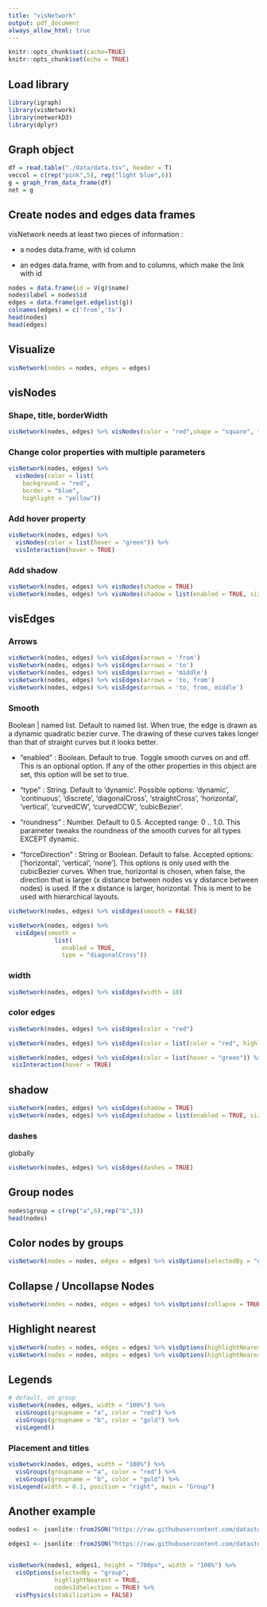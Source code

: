 ---
title: "visNetwork"
output: pdf_document
always_allow_html: true
---


```{r setup, include=FALSE}
knitr::opts_chunk$set(cache=TRUE)
knitr::opts_chunk$set(echo = TRUE)
```

## Load library
```{r, message=FALSE}
library(igraph)
library(visNetwork)
library(networkD3)
library(dplyr)
```

## Graph object
```{r}
df = read.table("./data/data.tsv", header = T)
veccol = c(rep("pink",5), rep("light blue",6))
g = graph_from_data_frame(df)
net = g
```

## Create nodes and edges data frames
visNetwork needs at least two pieces of information :

* a nodes data.frame, with id column

* an edges data.frame, with from and to columns, which make the link with id


```{r}
nodes = data.frame(id = V(g)$name)
nodes$label = nodes$id
edges = data.frame(get.edgelist(g))
colnames(edges) = c('from','to')
head(nodes)
head(edges)
```
## Visualize

```{r}
visNetwork(nodes = nodes, edges = edges)
```

## visNodes

### Shape, title, borderWidth
```{r}
visNetwork(nodes, edges) %>% visNodes(color = "red",shape = "square", title = "Gene Fusion Network", borderWidth = 3)
```

### Change color properties with multiple parameters
```{r}
visNetwork(nodes, edges) %>% 
  visNodes(color = list(
    background = "red", 
    border = "blue", 
    highlight = "yellow"))
```

### Add hover property
```{r}
visNetwork(nodes, edges) %>%
  visNodes(color = list(hover = "green")) %>%
  visInteraction(hover = TRUE)
```

### Add shadow
```{r}
visNetwork(nodes, edges) %>% visNodes(shadow = TRUE)
visNetwork(nodes, edges) %>% visNodes(shadow = list(enabled = TRUE, size = 50))
```

## visEdges

### Arrows
```{r}
visNetwork(nodes, edges) %>% visEdges(arrows = 'from')
visNetwork(nodes, edges) %>% visEdges(arrows = 'to')
visNetwork(nodes, edges) %>% visEdges(arrows = 'middle')
visNetwork(nodes, edges) %>% visEdges(arrows = 'to, from')
visNetwork(nodes, edges) %>% visEdges(arrows = 'to, from, middle')
```

### Smooth

Boolean | named list. Default to named list. When true, the edge is drawn as a dynamic quadratic bezier curve. The drawing of these curves takes longer than that of straight curves but it looks better.
 
* "enabled" : Boolean. Default to true. Toggle smooth curves on and off. This is an optional option. If any of the other properties in this object are set, this option will be set to true.

* "type" : String. Default to 'dynamic'. Possible options: 'dynamic', 'continuous', 'discrete', 'diagonalCross', 'straightCross', 'horizontal', 'vertical', 'curvedCW', 'curvedCCW', 'cubicBezier'.

* "roundness" : Number. Default to 0.5. Accepted range: 0 .. 1.0. This parameter tweaks the roundness of the smooth curves for all types EXCEPT dynamic.

* "forceDirection" : String or Boolean. Default to false. Accepted options: ['horizontal', 'vertical', 'none']. This options is only used with the cubicBezier curves. When true, horizontal is chosen, when false, the direction that is larger (x distance between nodes vs y distance between nodes) is used. If the x distance is larger, horizontal. This is ment to be used with hierarchical layouts.

```{r}
visNetwork(nodes, edges) %>% visEdges(smooth = FALSE)

visNetwork(nodes, edges) %>% 
  visEdges(smooth = 
             list(
               enabled = TRUE, 
               type = "diagonalCross"))
```

### width
```{r}
visNetwork(nodes, edges) %>% visEdges(width = 10)
```

### color edges
```{r}
visNetwork(nodes, edges) %>% visEdges(color = "red")

visNetwork(nodes, edges) %>% visEdges(color = list(color = "red", highlight = "yellow"))

visNetwork(nodes, edges) %>% visEdges(color = list(hover = "green")) %>%
 visInteraction(hover = TRUE)
```

## shadow
```{r}
visNetwork(nodes, edges) %>% visEdges(shadow = TRUE)
visNetwork(nodes, edges) %>% visEdges(shadow = list(enabled = TRUE, size = 5))
```

### dashes
globally
```{r}
visNetwork(nodes, edges) %>% visEdges(dashes = TRUE)
```

## Group nodes
```{r}
nodes$group = c(rep("a",6),rep("b",5))
head(nodes)

```

## Color nodes by groups
```{r}
visNetwork(nodes = nodes, edges = edges) %>% visOptions(selectedBy = "group")
```

## Collapse / Uncollapse Nodes
```{r}
visNetwork(nodes = nodes, edges = edges) %>% visOptions(collapse = TRUE) 
```

## Highlight nearest
```{r}
visNetwork(nodes = nodes, edges = edges) %>% visOptions(highlightNearest = TRUE)
visNetwork(nodes = nodes, edges = edges) %>% visOptions(highlightNearest = list(enabled = T, degree = 2, hover = T) )
```



## Legends
```{r}
# default, on group
visNetwork(nodes, edges, width = "100%") %>%
  visGroups(groupname = "a", color = "red") %>%
  visGroups(groupname = "b", color = "gold") %>%
  visLegend()
```

### Placement and titles
```{r}
visNetwork(nodes, edges, width = "100%") %>%
  visGroups(groupname = "a", color = "red") %>%
  visGroups(groupname = "b", color = "gold") %>%
visLegend(width = 0.1, position = "right", main = "Group")
```


## Another example
```{r}
nodes1 <- jsonlite::fromJSON("https://raw.githubusercontent.com/datastorm-open/datastorm-open.github.io/master/visNetwork/data/nodes_miserables.json")

edges1 <- jsonlite::fromJSON("https://raw.githubusercontent.com/datastorm-open/datastorm-open.github.io/master/visNetwork/data/edges_miserables.json")


visNetwork(nodes1, edges1, height = "700px", width = "100%") %>%
  visOptions(selectedBy = "group", 
             highlightNearest = TRUE, 
             nodesIdSelection = TRUE) %>%
  visPhysics(stabilization = FALSE)
```

